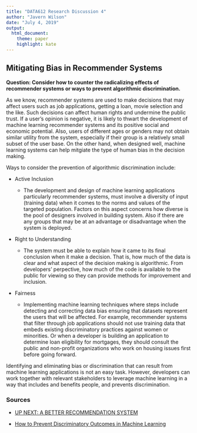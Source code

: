 ---
title: "DATA612 Research Discussion 4"
author: "Javern Wilson"
date: "July 4, 2019"
output: 
  html_document:
    theme: paper
    highlight: kate
---

## Mitigating Bias in Recommender Systems

**Question: Consider how to counter the radicalizing effects of recommender systems or ways to prevent algorithmic discrimination.**

As we know, recommender systems are used to make decisions that may affect users such as job applications, getting a loan, movie selection and the like. Such decisions can affect human rights and undermine the public trust. If a user's opinion is negative, it is likely to thwart the development of machine learning recommender systems and its positive social and economic potential. Also, users of different ages or genders may not obtain similar utility from the system, especially if their group is a relatively small subset of the user base. On the other hand, when designed well, machine learning systems can help mitgiate the type of human bias in the decision making.
 
Ways to consider the prevention of algorithmic discrimination include:

  + Active Inclusion
  
    - The development and design of machine learning applications particularly recommender systems, must involve a diversity of input (training data) when it comes to the norms and values of the targeted population. Factors on this aspect concerns how diverse is the pool of designers involved in building system. Also if there are any groups that may be at an advantage or disadvantage when the system is deployed.

    
  + Right to Understanding
  
    - The system must be able to explain how it came to its final conclusion when it make a decision. That is, how much of the data is clear and what aspect of the decision making is algorithmic. From developers' perpective, how much of the code is available to the public for viewing so they can provide methods for improvement and inclusion.
  
  
  + Fairness 
  
    - Implementing machine learning techniques where steps include detecting and correcting data bias ensuring that datasets represent the users that will be affected. For example, recommender systems that filter through job applications should not use training data that embeds existing discriminatory practices against women or minorities. Or when a developer is building an application to determine loan eligibility for mortgages, they should consult the public and non-profit organizations who work on housing issues first before going forward. 


Identifying and eliminating bias or discrimination that can result from machine learning applications is not an easy task. However, developers can work together with relevant stakeholders to leverage machine learning in a way that includes and benefits people,
and prevents discrimination. 

### Sources

  + [UP NEXT: A BETTER RECOMMENDATION SYSTEM](http://proceedings.mlr.press/v81/ekstrand18b/ekstrand18b.pdf)
  
  + [How to Prevent Discriminatory Outcomes in Machine Learning](http://www3.weforum.org/docs/WEF_40065_White_Paper_How_to_Prevent_Discriminatory_Outcomes_in_Machine_Learning.pdf)